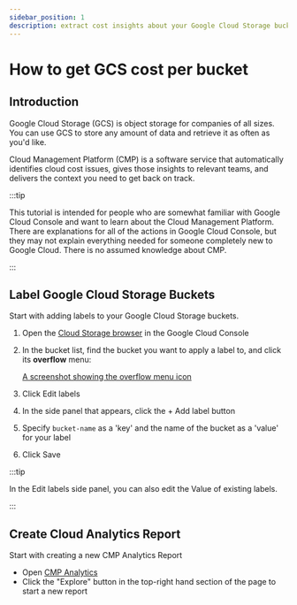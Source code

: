```yaml
---
sidebar_position: 1
description: extract cost insights about your Google Cloud Storage buckets
---
```


# How to get GCS cost per bucket

## Introduction

Google Cloud Storage (GCS) is object storage for companies of all sizes. You can use GCS to store any amount of data and retrieve it as often as you'd like.

Cloud Management Platform (CMP) is a software service that automatically identifies cloud cost issues, gives those insights to relevant teams, and delivers the context you need to get back on track.

:::tip

This tutorial is intended for people who are somewhat familiar with Google Cloud Console and want to learn about the Cloud Management Platform. There are explanations for all of the actions in Google Cloud Console, but they may not explain everything needed for someone completely new to Google Cloud. There is no assumed knowledge about CMP.

:::

## Label Google Cloud Storage Buckets

Start with adding labels to your Google Cloud Storage buckets.

1. Open the [Cloud Storage browser](https://console.cloud.google.com/storage/browser) in the Google Cloud Console
2. In the bucket list, find the bucket you want to apply a label to, and click its **overflow** menu:

   [A screenshot showing the overflow menu icon](../../static/img/docs/gcp-overflow-menu-icon.png)

3. Click Edit labels
4. In the side panel that appears, click the + Add label button
5. Specify `bucket-name` as a 'key' and the name of the bucket as a 'value' for your label
6. Click Save

:::tip

In the Edit labels side panel, you can also edit the Value of existing labels.

:::

## Create Cloud Analytics Report

Start with creating a new CMP Analytics Report

- Open [CMP Analytics](https://app.doit-intl.com/analytics)
- Click the "Explore" button in the top-right hand section of the page to start a new report
